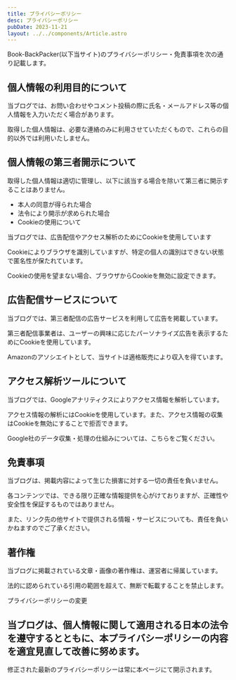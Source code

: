 ```yaml
---
title: プライバシーポリシー
desc: プライバシーポリシー
pubDate: 2023-11-21
layout: ../../components/Article.astro
---
```

Book-BackPacker(以下当サイト)のプライバシーポリシー・免責事項を次の通り記載します。

## 個人情報の利用目的について

当ブログでは、お問い合わせやコメント投稿の際に氏名・メールアドレス等の個人情報を入力いただく場合があります。

取得した個人情報は、必要な連絡のみに利用させていただくもので、これらの目的以外では利用いたしません。

## 個人情報の第三者開示について

取得した個人情報は適切に管理し、以下に該当する場合を除いて第三者に開示することはありません。

- 本人の同意が得られた場合
- 法令により開示が求められた場合
- Cookieの使用について

当ブログでは、広告配信やアクセス解析のためにCookieを使用しています

Cookieによりブラウザを識別していますが、特定の個人の識別はできない状態で匿名性が保たれています。

Cookieの使用を望まない場合、ブラウザからCookieを無効に設定できます。

## 広告配信サービスについて

当ブログでは、第三者配信の広告サービスを利用して広告を掲載しています。

第三者配信事業者は、ユーザーの興味に応じたパーソナライズ広告を表示するためにCookieを使用しています。

Amazonのアソシエイトとして、当サイトは適格販売により収入を得ています。

## アクセス解析ツールについて

当ブログでは、Googleアナリティクスによりアクセス情報を解析しています。

アクセス情報の解析にはCookieを使用しています。また、アクセス情報の収集はCookieを無効にすることで拒否できます。

Google社のデータ収集・処理の仕組みについては、こちらをご覧ください。

## 免責事項

当ブログは、掲載内容によって生じた損害に対する一切の責任を負いません。

各コンテンツでは、できる限り正確な情報提供を心がけておりますが、正確性や安全性を保証するものではありません。

また、リンク先の他サイトで提供される情報・サービスについても、責任を負いかねますのでご了承ください。

## 著作権

当ブログに掲載されている文章・画像の著作権は、運営者に帰属しています。

法的に認められている引用の範囲を超えて、無断で転載することを禁止します。

プライバシーポリシーの変更

## 当ブログは、個人情報に関して適用される日本の法令を遵守するとともに、本プライバシーポリシーの内容を適宜見直して改善に努めます。

修正された最新のプライバシーポリシーは常に本ページにて開示されます。
